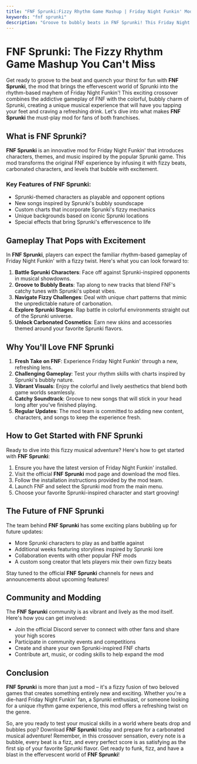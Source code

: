 ```yaml
---
title: "FNF Sprunki:Fizzy Rhythm Game Mashup | Friday Night Funkin' Mod"
keywords: "fnf sprunki"
description: "Groove to bubbly beats in FNF Sprunki! This Friday Night Funkin' mod brings Sprunki's fizzy world to life with new characters, songs, and carbonated challenges. Download now!"
---
```




# FNF Sprunki: The Fizzy Rhythm Game Mashup You Can't Miss

Get ready to groove to the beat and quench your thirst for fun with **FNF Sprunki**, the mod that brings the effervescent world of Sprunki into the rhythm-based mayhem of Friday Night Funkin'! This exciting crossover combines the addictive gameplay of FNF with the colorful, bubbly charm of Sprunki, creating a unique musical experience that will have you tapping your feet and craving a refreshing drink. Let's dive into what makes **FNF Sprunki** the must-play mod for fans of both franchises.

## What is FNF Sprunki?

**FNF Sprunki** is an innovative mod for Friday Night Funkin' that introduces characters, themes, and music inspired by the popular Sprunki game. This mod transforms the original FNF experience by infusing it with fizzy beats, carbonated characters, and levels that bubble with excitement.

### Key Features of FNF Sprunki:

- Sprunki-themed characters as playable and opponent options
- New songs inspired by Sprunki's bubbly soundscape
- Custom charts that incorporate Sprunki's fizzy mechanics
- Unique backgrounds based on iconic Sprunki locations
- Special effects that bring Sprunki's effervescence to life

## Gameplay That Pops with Excitement

In **FNF Sprunki**, players can expect the familiar rhythm-based gameplay of Friday Night Funkin' with a fizzy twist. Here's what you can look forward to:

1. **Battle Sprunki Characters**: Face off against Sprunki-inspired opponents in musical showdowns.
2. **Groove to Bubbly Beats**: Tap along to new tracks that blend FNF's catchy tunes with Sprunki's upbeat vibes.
3. **Navigate Fizzy Challenges**: Deal with unique chart patterns that mimic the unpredictable nature of carbonation.
4. **Explore Sprunki Stages**: Rap battle in colorful environments straight out of the Sprunki universe.
5. **Unlock Carbonated Cosmetics**: Earn new skins and accessories themed around your favorite Sprunki flavors.

## Why You'll Love FNF Sprunki

1. **Fresh Take on FNF**: Experience Friday Night Funkin' through a new, refreshing lens.
2. **Challenging Gameplay**: Test your rhythm skills with charts inspired by Sprunki's bubbly nature.
3. **Vibrant Visuals**: Enjoy the colorful and lively aesthetics that blend both game worlds seamlessly.
4. **Catchy Soundtrack**: Groove to new songs that will stick in your head long after you've finished playing.
5. **Regular Updates**: The mod team is committed to adding new content, characters, and songs to keep the experience fresh.

## How to Get Started with FNF Sprunki

Ready to dive into this fizzy musical adventure? Here's how to get started with **FNF Sprunki**:

1. Ensure you have the latest version of Friday Night Funkin' installed.
2. Visit the official **FNF Sprunki** mod page and download the mod files.
3. Follow the installation instructions provided by the mod team.
4. Launch FNF and select the Sprunki mod from the main menu.
5. Choose your favorite Sprunki-inspired character and start grooving!

## The Future of FNF Sprunki

The team behind **FNF Sprunki** has some exciting plans bubbling up for future updates:

- More Sprunki characters to play as and battle against
- Additional weeks featuring storylines inspired by Sprunki lore
- Collaboration events with other popular FNF mods
- A custom song creator that lets players mix their own fizzy beats

Stay tuned to the official **FNF Sprunki** channels for news and announcements about upcoming features!

## Community and Modding

The **FNF Sprunki** community is as vibrant and lively as the mod itself. Here's how you can get involved:

- Join the official Discord server to connect with other fans and share your high scores
- Participate in community events and competitions
- Create and share your own Sprunki-inspired FNF charts
- Contribute art, music, or coding skills to help expand the mod

## Conclusion

**FNF Sprunki** is more than just a mod – it's a fizzy fusion of two beloved games that creates something entirely new and exciting. Whether you're a die-hard Friday Night Funkin' fan, a Sprunki enthusiast, or someone looking for a unique rhythm game experience, this mod offers a refreshing twist on the genre.

So, are you ready to test your musical skills in a world where beats drop and bubbles pop? Download **FNF Sprunki** today and prepare for a carbonated musical adventure! Remember, in this crossover sensation, every note is a bubble, every beat is a fizz, and every perfect score is as satisfying as the first sip of your favorite Sprunki flavor. Get ready to funk, fizz, and have a blast in the effervescent world of **FNF Sprunki**!
